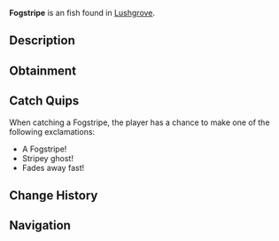 {{FishInfobox
|image          = Fogstripe.png
|rarity         = Unusual
|sea            = Second Sea
|location       = [[Lushgrove]]
|sublocation    = 
|sources        = Fishing Rod
|radar_location = 
|prog_speed     = -7
|xp             = 85
|weather        = Foggy
|time           = 
|season         = Spring
|bait           = Insect
|base_weight    = 70
|base_value     = 170
|weight_range   = 40
|base_chance    = 60
|base_resil     = 50
}}
'''Fogstripe''' is an {{Rarity|Unusual}} fish found in [[Lushgrove]].

== Description ==
{{Description|A green fish with beige stripes and translucent fins, fading into the mist like a ghostly streak.|Bestiary Entry}}

== Obtainment ==
{{Description|It drifts through the veiled bloom of new life.|Bestiary Hint}}
{{Fish Availability|
Lushgrove
|top_rods      = 
Trident Rod\156248.07\134748.52;
Astralhook Rod\145691.75\217747.6;
Leviathan's Fang Rod\145340.2\78432.35;
Free Spirit Rod\142005.37\122185.32;
Azure Of Lagoon\138338.72\129853.01;
Fischer's Rod\134876.08\125742.12;
Plastic Rod\125137.88\125137.88;
Candy Cane Rod\100043.57\99972;
Verdant Shear Rod\127185.73\112414.09;
No-Life Rod\123081.52\111225.35;
Blazebringer Rod\120039.22\119479.41;
Seraphic Rod\112270.25\96822;
Challenger's Rod\108734.91\97733.32;
Depthseeker Rod\107622.36\102249.86;
Rod Of The Forgotten Fang\106736.98\92460.91;
Avalanche Rod\105539.15\100597.55;
Volcanic Rod\104533.76\96256.66;
Zeus Rod\103980.9\95747.58;
Rod Of The Depths\103975.95\91426.39;
Rod Of The Exalted One\101557.73\70962.92;
Ethereal Prism Rod\100852.31\68840.43;
Steady Rod\86460.16\82192.86
|recommended   = Astralhook Rod
}}

== Catch Quips ==
When catching a Fogstripe, the player has a chance to make one of the following exclamations:
* A Fogstripe!
* Stripey ghost!
* Fades away fast!

== Change History ==
{{Change History|{{subst:Current Version}}}}

== Navigation ==
{{Fish Navbox|Lushgrove}}